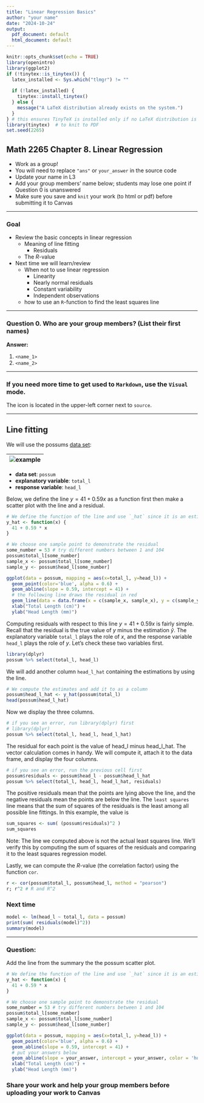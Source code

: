 ```yaml
---
title: "Linear Regression Basics"
author: "your name"
date: "2024-10-24"
output:
  pdf_document: default
  html_document: default
---
```


```r
knitr::opts_chunk$set(echo = TRUE)
library(openintro)
library(ggplot2)
if (!tinytex::is_tinytex()) {
  latex_installed <- Sys.which("tlmgr") != ""
  
  if (!latex_installed) {
    tinytex::install_tinytex()
  } else {
    message("A LaTeX distribution already exists on the system.")
  }
} # this ensures TinyTeX is installed only if no LaTeX distribution is found
library(tinytex)  # to knit to PDF
set.seed(2265)
```

## Math 2265 Chapter 8. Linear Regression

- Work as a group!
- You will need to replace `"ans"` or `your_answer` in the source code
- Update your name in L3
- Add your group members' name below; students may lose one point if Question 0 is unanswered
- Make sure you save and `knit` your work (to html or pdf) before submitting it to Canvas

---

### Goal

- Review the basic concepts in linear regression
  - Meaning of line fitting
    - Residuals
  - The $R$-value
- Next time we will learn/review
  - When not to use linear regression
    - Linearity
    - Nearly normal residuals
    - Constant variability
    - Independent observations
  - how to use an `R`-function to find the least squares line 

---

### Question 0. Who are your group members? (List their first names)

**Answer:** 

  1. `<name_1>`
  1. `<name_2>`

---

### If you need more time to get used to `Markdown`, use the `Visual` mode.

The icon is located in the upper-left corner next to `source`. 

---

## Line fitting

We will use the possums [data set](https://www.openintro.org/data/index.php?data=possum): 

|![example](./possum_lm_example.png)|
|-|

- **data set**: `possum`
- **explanatory variable**: `total_l`
- **response variable**: `head_l`

Below, we define the line $y = 41 + 0.59x$ as a function first then make a scatter plot with the line and a residual.

```r
# We define the function of the line and use `_hat` since it is an estimate 
y_hat <- function(x) {
  41 + 0.59 * x 
}

# We choose one sample point to demonstrate the residual
some_number = 53 # try different numbers between 1 and 104
possum$total_l[some_number]
sample_x <- possum$total_l[some_number]
sample_y <- possum$head_l[some_number]

ggplot(data = possum, mapping = aes(x=total_l, y=head_l)) +
  geom_point(color='blue', alpha = 0.6) +
  geom_abline(slope = 0.59, intercept = 41) +
  # the following line draws the residual in red
  geom_line(data = data.frame(x = c(sample_x, sample_x), y = c(sample_y, y_hat(sample_x))), aes(x = x, y = y, colour = 'red')) +
  xlab("Total Length (cm)") + 
  ylab("Head Length (mm)")
```

Computing residuals with respect to this line $y = 41 + 0.59x$ is fairly simple. Recall that the residual is the true value of $y$ minus the estimation $\hat{y}$. The explanatory variable `total_l` plays the role of $x$, and the response variable `head_l` plays the role of $y$. Let's check these two variables first.

```r
library(dplyr)
possum %>% select(total_l, head_l)
```

We will add another column `head_l_hat` containing the estimations by using the line. 

```r
# We compute the estimates and add it to as a column
possum$head_l_hat <- y_hat(possum$total_l)
head(possum$head_l_hat)
```

Now we display the three columns. 

```r
# if you see an error, run library(dplyr) first
# library(dplyr)
possum %>% select(total_l, head_l, head_l_hat)
```

The residual for each point is the value of head_l minus head_l_hat. The vector calculation comes in handy. We will compute it, attach it to the data frame, and display the four columns.

```r
# if you see an error, run the previous cell first
possum$residuals <- possum$head_l - possum$head_l_hat
possum %>% select(total_l, head_l, head_l_hat, residuals)
```

The positive residuals mean that the points are lying above the line, and the negative residuals mean the points are below the line. The `least squares` line means that the sum of squares of the residuals is the least among all possible line fittings. In this example, the value is

```r
sum_squares <- sum( (possum$residuals)^2 )
sum_squares
```

Note: The line we computed above is not the actual least squares line. We’ll verify this by computing the sum of squares of the residuals and comparing it to the least squares regression model.

Lastly, we can compute the $R$-value (the correlation factor) using the function `cor`. 

```r
r <- cor(possum$total_l, possum$head_l, method = "pearson")
r; r^2 # R and R^2
```

### Next time

```r
model <- lm(head_l ~ total_l, data = possum)
print(sum( residuals(model)^2))
summary(model)
```
---

### Question:

Add the line from the summary the the possum scatter plot.


```r
# We define the function of the line and use `_hat` since it is an estimate 
y_hat <- function(x) {
  41 + 0.59 * x 
}

# We choose one sample point to demonstrate the residual
some_number = 53 # try different numbers between 1 and 104
possum$total_l[some_number]
sample_x <- possum$total_l[some_number]
sample_y <- possum$head_l[some_number]

ggplot(data = possum, mapping = aes(x=total_l, y=head_l)) +
  geom_point(color='blue', alpha = 0.6) +
  geom_abline(slope = 0.59, intercept = 41) +
  # put your answers below
  geom_abline(slope = your_answer, intercept = your_answer, color = 'hotpink') +
  xlab("Total Length (cm)") + 
  ylab("Head Length (mm)")
```

### Share your work and help your group members before uploading your work to Canvas
